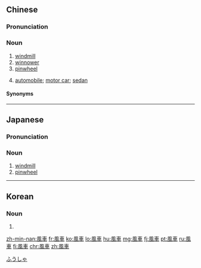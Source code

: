 {{also|风车}}
==Chinese==
{{zh-forms|s=风车}}

===Pronunciation===
{{zh-pron
|m=fēngchē
|c=fung1 ce1
|h=pfs=fûng-chhâ
|mn=qz:hoang-chhia/tw,xm:hong-chhia
|cat=n
}}

===Noun===
{{zh-noun}}

# [[windmill]]
# [[winnower]]
# [[pinwheel]]
# {{lb|zh|Min Nan}} [[automobile]]; [[motor car]]; [[sedan]]

====Synonyms====
{{zh-dial|汽車}}

{{zh-cat|Wind|Automobiles}}

----

==Japanese==
{{wikipedia|lang=ja}}
{{ja-kanjitab|かざ|くるま|k2=ぐるま|r=y|yomi=k}}
{{ja-kanjitab|ふう|しゃ|yomi=o}}

===Pronunciation===
{{ja-pron|acc=a|acc2=h|y=go|ふうしゃ}}
{{ja-pron|acc=3|y=k|かざぐるま}}

===Noun===
{{ja-noun|ふうしゃ|かざぐるま}}

# [[windmill]]
# [[pinwheel]]

[[Category:ja:Wind|ふうしゃ]]

----

==Korean==
{{ko-hanjatab}}

===Noun===
{{ko-noun|mr=p'ungch'a|y=phungcha|hangeul=풍차}}

# {{hanja form of|풍차|[[windmill]]}}

[[zh-min-nan:風車]]
[[fr:風車]]
[[ko:風車]]
[[lo:風車]]
[[hu:風車]]
[[mg:風車]]
[[fj:風車]]
[[pt:風車]]
[[ru:風車]]
[[fi:風車]]
[[chr:風車]]
[[zh:風車]]